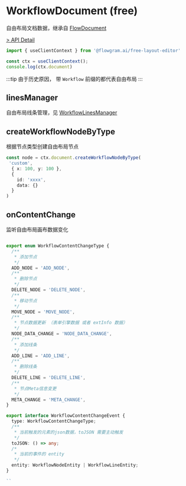 # WorkflowDocument (free)

自由布局文档数据，继承自 [FlowDocument](/flowgram.ai/api/core/flow-document.html)

[> API Detail](https://flowgram-ai.github.io/flowgram.ai/auto-docs/free-layout-core/classes/WorkflowDocument.html)

```ts pure
import { useClientContext } from '@flowgram.ai/free-layout-editor'

const ctx = useClientContext();
console.log(ctx.document)
```

:::tip
由于历史原因， 带 `Workflow` 前缀的都代表自由布局
:::

## linesManager

自由布局线条管理，见 [WorkflowLinesManager](/api/core/workflow-lines-manager.html)

## createWorkflowNodeByType

根据节点类型创建自由布局节点

```ts pure
const node = ctx.document.createWorkflowNodeByType(
 'custom',
  { x: 100, y: 100 },
  {
    id: 'xxxx',
    data: {}
  }
)
```

## onContentChange

监听自由布局画布数据变化

```ts pure

export enum WorkflowContentChangeType {
  /**
   * 添加节点
   */
  ADD_NODE = 'ADD_NODE',
  /**
   * 删除节点
   */
  DELETE_NODE = 'DELETE_NODE',
  /**
   * 移动节点
   */
  MOVE_NODE = 'MOVE_NODE',
  /**
   * 节点数据更新 （表单引擎数据 或者 extInfo 数据）
   */
  NODE_DATA_CHANGE = 'NODE_DATA_CHANGE',
  /**
   * 添加线条
   */
  ADD_LINE = 'ADD_LINE',
  /**
   * 删除线条
   */
  DELETE_LINE = 'DELETE_LINE',
  /**
   * 节点Meta信息变更
   */
  META_CHANGE = 'META_CHANGE',
}

export interface WorkflowContentChangeEvent {
  type: WorkflowContentChangeType;
  /**
   * 当前触发的元素的json数据，toJSON 需要主动触发
   */
  toJSON: () => any;
  /*
   * 当前的事件的 entity
   */
  entity: WorkflowNodeEntity | WorkflowLineEntity;
}

``
